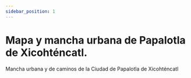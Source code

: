 ```yaml
---
sidebar_position: 1
---
```

# Mapa y mancha urbana de Papalotla de Xicohténcatl.

Mancha urbana y de caminos de la Ciudad de Papalotla de Xicohténcatl
